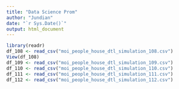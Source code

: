 ---
title: "Data Science Prom"
author: "Jundian"
date: "`r Sys.Date()`"
output: html_document
---

```{r}
library(readr)
df_108 <- read_csv("moi_people_house_dtl_simulation_108.csv")
View(df_108)
df_109 <- read_csv("moi_people_house_dtl_simulation_109.csv")
df_110 <- read_csv("moi_people_house_dtl_simulation_110.csv")
df_111 <- read_csv("moi_people_house_dtl_simulation_111.csv")
df_112 <- read_csv("moi_people_house_dtl_simulation_112.csv")
```

